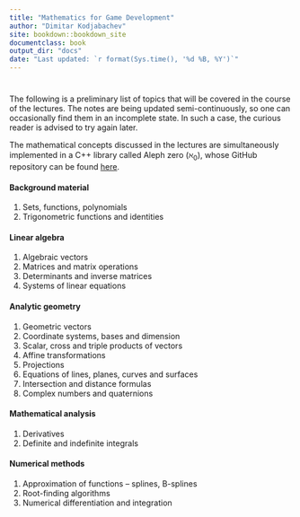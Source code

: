 ```yaml
---
title: "Mathematics for Game Development"
author: "Dimitar Kodjabachev"
site: bookdown::bookdown_site
documentclass: book
output_dir: "docs"
date: "Last updated: `r format(Sys.time(), '%d %B, %Y')`"
---
```


# {-}

The following is a preliminary list of topics that will be covered in the course of the lectures. The notes are being updated semi-continuously, so one can occasionally find them in an incomplete state. In such a case, the curious reader is advised to try again later.

The mathematical concepts discussed in the lectures are simultaneously implemented in a C++ library called Aleph zero ($\aleph_0$), whose GitHub repository can be found [here](https://github.com/dkodjabachev/aleph0).

#### Background material {-}
1. Sets, functions, polynomials
2. Trigonometric functions and identities

#### Linear algebra {-}
1. Algebraic vectors
2. Matrices and matrix operations
3. Determinants and inverse matrices
4. Systems of linear equations

#### Analytic geometry {-}
1. Geometric vectors
2. Coordinate systems, bases and dimension
3. Scalar, cross and triple products of vectors
4. Affine transformations
5. Projections
6. Equations of lines, planes, curves and surfaces
7. Intersection and distance formulas
8. Complex numbers and quaternions

#### Mathematical analysis {-}
1. Derivatives
2. Definite and indefinite integrals

#### Numerical methods {-}
1. Approximation of functions -- splines, B-splines
2. Root-finding algorithms
2. Numerical differentiation and integration
